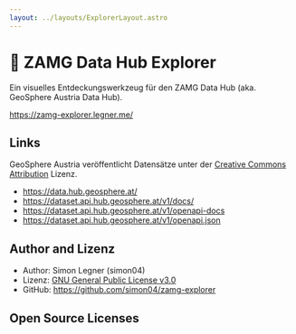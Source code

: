 ```yaml
---
layout: ../layouts/ExplorerLayout.astro
---
```



# 🌈 ZAMG Data Hub Explorer

Ein visuelles Entdeckungswerkzeug für den ZAMG Data Hub (aka. GeoSphere Austria Data Hub).

https://zamg-explorer.legner.me/

## Links

GeoSphere Austria veröffentlicht Datensätze unter der [Creative Commons Attribution](https://opendefinition.org/licenses/cc-by/) Lizenz.

- https://data.hub.geosphere.at/
- https://dataset.api.hub.geosphere.at/v1/docs/
- https://dataset.api.hub.geosphere.at/v1/openapi-docs
- https://dataset.api.hub.geosphere.at/v1/openapi.json

## Author and Lizenz

- Author: Simon Legner (simon04)
- Lizenz: [GNU General Public License v3.0](https://www.gnu.org/licenses/gpl.html)
- GitHub: https://github.com/simon04/zamg-explorer

## Open Source Licenses

<OpenSourceLicenses />
